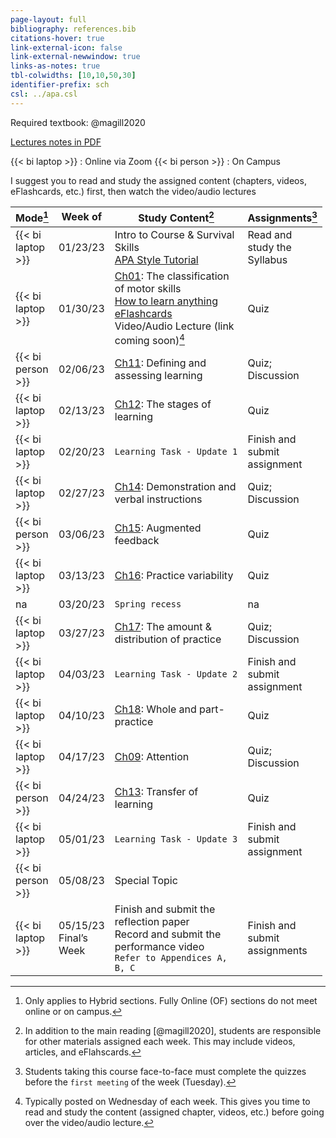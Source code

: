 ```yaml
---
page-layout: full
bibliography: references.bib
citations-hover: true
link-external-icon: false
link-external-newwindow: true
links-as-notes: true
tbl-colwidths: [10,10,50,30]
identifier-prefix: sch
csl: ../apa.csl
---
```


Required textbook: @magill2020

[Lectures notes in PDF](https://drive.google.com/drive/folders/1Gx8mK7HJAO8x-5gzIEwfKhBizZZ2bgvU?usp=share_link)

{{< bi laptop >}} : Online via Zoom {{< bi person >}} : On Campus

::: callout-important
I suggest you to read and study the assigned content (chapters, videos, eFlashcards, etc.) first, then watch the video/audio lectures
:::

+-------------------+--------------+-------------------------------------------------------------------------------------------------------------------------------------------------------+-------------------------------+
| Mode[^1]          | Week of      | Study Content[^2]                                                                                                                                     | Assignments[^3]               |
+===================+==============+=======================================================================================================================================================+===============================+
| {{< bi laptop >}} | 01/23/23     | Intro to Course & Survival Skills\                                                                                                                    | Read and study the Syllabus   |
|                   |              | [APA Style Tutorial](https://docs.google.com/document/d/e/2PACX-1vQg7XJ-Z5619v-v9uCbS_5QjpYIfXH2Q1amid7Wcv6cmBMj-cMPpdJ2wK4NwU6H53LLbbgusqxxqXC6/pub) |                               |
+-------------------+--------------+-------------------------------------------------------------------------------------------------------------------------------------------------------+-------------------------------+
| {{< bi laptop >}} | 01/30/23     | [Ch01](https://drive.google.com/drive/folders/1Gx8mK7HJAO8x-5gzIEwfKhBizZZ2bgvU?usp=share_link): The classification of motor skills\                  | Quiz                          |
|                   |              | [How to learn anything](https://youtu.be/5MgBikgcWnY)\                                                                                                |                               |
|                   |              | [eFlashcards](https://quizlet.com/_zs84k?x=1jqt&i=dj5)\                                                                                               |                               |
|                   |              | Video/Audio Lecture (link coming soon)[^4]                                                                                                            |                               |
+-------------------+--------------+-------------------------------------------------------------------------------------------------------------------------------------------------------+-------------------------------+
| {{< bi person >}} | 02/06/23     | [Ch11](https://drive.google.com/drive/folders/1Gx8mK7HJAO8x-5gzIEwfKhBizZZ2bgvU?usp=share_link): Defining and assessing learning                      | Quiz; Discussion              |
+-------------------+--------------+-------------------------------------------------------------------------------------------------------------------------------------------------------+-------------------------------+
| {{< bi laptop >}} | 02/13/23     | [Ch12](https://drive.google.com/drive/folders/1Gx8mK7HJAO8x-5gzIEwfKhBizZZ2bgvU?usp=share_link): The stages of learning                               | Quiz                          |
+-------------------+--------------+-------------------------------------------------------------------------------------------------------------------------------------------------------+-------------------------------+
| {{< bi laptop >}} | 02/20/23     | `Learning Task - Update 1`                                                                                                                            | Finish and submit assignment  |
+-------------------+--------------+-------------------------------------------------------------------------------------------------------------------------------------------------------+-------------------------------+
| {{< bi laptop >}} | 02/27/23     | [Ch14](https://drive.google.com/drive/folders/1Gx8mK7HJAO8x-5gzIEwfKhBizZZ2bgvU?usp=share_link): Demonstration and verbal instructions                | Quiz; Discussion              |
+-------------------+--------------+-------------------------------------------------------------------------------------------------------------------------------------------------------+-------------------------------+
| {{< bi person >}} | 03/06/23     | [Ch15](https://drive.google.com/drive/folders/1Gx8mK7HJAO8x-5gzIEwfKhBizZZ2bgvU?usp=share_link): Augmented feedback                                   | Quiz                          |
+-------------------+--------------+-------------------------------------------------------------------------------------------------------------------------------------------------------+-------------------------------+
| {{< bi laptop >}} | 03/13/23     | [Ch16](https://drive.google.com/drive/folders/1Gx8mK7HJAO8x-5gzIEwfKhBizZZ2bgvU?usp=share_link): Practice variability                                 | Quiz                          |
+-------------------+--------------+-------------------------------------------------------------------------------------------------------------------------------------------------------+-------------------------------+
| na                | 03/20/23     | `Spring recess`                                                                                                                                       | na                            |
+-------------------+--------------+-------------------------------------------------------------------------------------------------------------------------------------------------------+-------------------------------+
| {{< bi laptop >}} | 03/27/23     | [Ch17](https://drive.google.com/drive/folders/1Gx8mK7HJAO8x-5gzIEwfKhBizZZ2bgvU?usp=share_link): The amount & distribution of practice                | Quiz; Discussion              |
+-------------------+--------------+-------------------------------------------------------------------------------------------------------------------------------------------------------+-------------------------------+
| {{< bi laptop >}} | 04/03/23     | `Learning Task - Update 2`                                                                                                                            | Finish and submit assignment  |
+-------------------+--------------+-------------------------------------------------------------------------------------------------------------------------------------------------------+-------------------------------+
| {{< bi laptop >}} | 04/10/23     | [Ch18](https://drive.google.com/drive/folders/1Gx8mK7HJAO8x-5gzIEwfKhBizZZ2bgvU?usp=share_link): Whole and part-practice                              | Quiz                          |
+-------------------+--------------+-------------------------------------------------------------------------------------------------------------------------------------------------------+-------------------------------+
| {{< bi laptop >}} | 04/17/23     | [Ch09](https://drive.google.com/drive/folders/1Gx8mK7HJAO8x-5gzIEwfKhBizZZ2bgvU?usp=share_link): Attention                                            | Quiz; Discussion              |
+-------------------+--------------+-------------------------------------------------------------------------------------------------------------------------------------------------------+-------------------------------+
| {{< bi person >}} | 04/24/23     | [Ch13](https://drive.google.com/drive/folders/1Gx8mK7HJAO8x-5gzIEwfKhBizZZ2bgvU?usp=share_link): Transfer of learning                                 | Quiz                          |
+-------------------+--------------+-------------------------------------------------------------------------------------------------------------------------------------------------------+-------------------------------+
| {{< bi laptop >}} | 05/01/23     | `Learning Task - Update 3`                                                                                                                            | Finish and submit assignment  |
+-------------------+--------------+-------------------------------------------------------------------------------------------------------------------------------------------------------+-------------------------------+
| {{< bi person >}} | 05/08/23     | Special Topic                                                                                                                                         |                               |
+-------------------+--------------+-------------------------------------------------------------------------------------------------------------------------------------------------------+-------------------------------+
| {{< bi laptop >}} | 05/15/23\    | Finish and submit the reflection paper\                                                                                                               | Finish and submit assignments |
|                   | Final's Week | Record and submit the performance video\                                                                                                              |                               |
|                   |              | `Refer to Appendices A, B, C`                                                                                                                         |                               |
+-------------------+--------------+-------------------------------------------------------------------------------------------------------------------------------------------------------+-------------------------------+

[^1]: Only applies to Hybrid sections. Fully Online (OF) sections do not meet online or on campus.

[^2]: In addition to the main reading [@magill2020], students are responsible for other materials assigned each week. This may include videos, articles, and eFlahscards.

[^3]: Students taking this course face-to-face must complete the quizzes before the `first meeting` of the week (Tuesday).

[^4]: Typically posted on Wednesday of each week. This gives you time to read and study the content (assigned chapter, videos, etc.) before going over the video/audio lecture.

